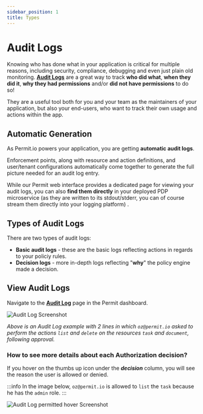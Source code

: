 ```yaml
---
sidebar_position: 1
title: Types
---
```


# Audit Logs

Knowing who has done what in your application is critical for multiple reasons, including security, compliance, 
debugging and even just plain old monitoring. **[Audit Logs](https://app.permit.io/audit-log)** are a great way 
to track **who did what**, **when they did it**, **why they had permissions** and/or **did not have permissions** to do so!

They are a useful tool both for you and your team as the maintainers of your application, but also your end-users, 
who want to track their own usage and actions within the app.

## Automatic Generation

As Permit.io powers your application, you are getting **automatic audit logs**.

Enforcement points, along with resource and action definitions, and user/tenant configurations automatically come together 
to generate the full picture needed for an audit log entry.

While our Permit web interface provides a dedicated page for viewing your audit logs, you can also **find them directly**
in your deployed PDP microservice (as they are written to its stdout/stderr, you can of course stream them directly into your logging platform) .

## Types of Audit Logs

There are two types of audit logs:
- **Basic audit logs** - these are the basic logs reflecting actions in regards to your policiy rules.
- **Decision logs** - more in-depth logs reflecting "**why**" the policy engine made a decision.

## View Audit Logs

Navigate to the **[Audit Log](https://app.permit.io/audit-log)** page in the Permit dashboard.

![Audit Log Screenshot](/img/screenshots/audit-log.png)

_Above is an Audit Log example with 2 lines in which `oz@permit.io` asked to perform the actions `list` and `delete` on the resources `task` and `document`, following approval._

### How to see more details about each Authorization decision?

If you hover on the thumbs up icon under the ***decision*** column, you will see the reason the user is allowed or denied.

:::info
In the image below, `oz@permit.io` is allowed to `list` the `task` because he has the `admin` role.
:::

![Audit Log permitted hover Screenshot](/img/screenshots/audit-log-approve-hover.png)
